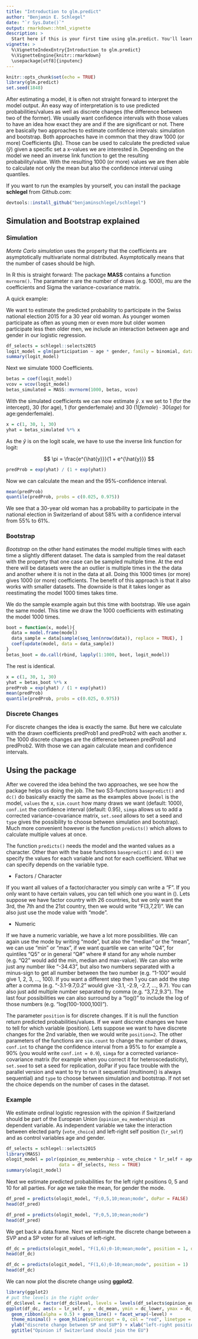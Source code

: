 ```yaml
---
title: "Introduction to glm.predict"
author: "Benjamin E. Schlegel"
date: "`r Sys.Date()`"
output: rmarkdown::html_vignette
description: >
  Start here if this is your first time using glm.predict. You'll learn how the package is used ad about the difference between simulation and bootstrap.
vignette: >
  %\VignetteIndexEntry{Introduction to glm.predict}
  %\VignetteEngine{knitr::rmarkdown}
  \usepackage[utf8]{inputenc}
---
```


```r
knitr::opts_chunk$set(echo = TRUE)
library(glm.predict)
set.seed(1848)
```

After estimating a model, it is often not straight forward to interpret the model output. An easy way of interpretation is to use predicted probabilities/values as well as discrete changes (the difference between two of the former). We usually want confidence intervals with those values to have an idea how exact they are and if the are significant or not. There are basically two approaches to estimate confidence intervals: simulation and bootstrap. Both approaches have in common that they draw 1000 (or more) Coefficients ($\beta$s). Those can be used to calculate the predicted value ($\hat{y}$) given a specific set a x-values we are interested in. Depending on the model we need an inverse link function to get the resulting probability/value. With the resulting 1000 (or more) values we are then able to calculate not only the mean but also the confidence interval using quantiles.

If you want to run the examples by yourself, you can install the package **schlegel** from Github.com:

```r
devtools::install_github("benjaminschlegel/schlegel")
```


## Simulation and Bootstrap explained

### Simulation
*Monte Carlo simulation* uses the property that the coefficients are asymptotically multivariate normal distributed. Asymptotically means that the number of cases should be high. 

In R this is straight forward: The package **MASS** contains a function `mvrnorm()`. The parameter n are the number of draws (e.g. 1000), mu are the coefficients and Sigma the variance-covariance matrix.

A quick example:

We want to estimate the predicted probability to participate in the Swiss national election 2015 for a 30 year old woman. As younger women participate as often as young men or even more but older women participate less then older men, we include an interaction between age and gender in our logistic regression.

```r
df_selects = schlegel::selects2015
logit_model = glm(participation ~ age * gender, family = binomial, data = df_selects)
summary(logit_model)
```

Next we simulate 1000 Coefficients.

```r
betas = coef(logit_model)
vcov = vcov(logit_model)
betas_simulated = MASS::mvrnorm(1000, betas, vcov)
```

With the simulated coefficients we can now estimate $\hat{y}$. x we set to 1 (for the intercept), 30 (for age), 1 (for genderfemale) and 30 ($1 (female) \cdot30(age)$ for age:genderfemale). 

```r
x = c(1, 30, 1, 30)
yhat = betas_simulated %*% x
```

As the $\hat{y}$ is on the logit scale, we have to use the inverse link function for logit:

$$
\pi = \frac{e^{\hat{y}}}{1 + e^{\hat{y}}}
$$
```r
predProb = exp(yhat) / (1 + exp(yhat))
```
Now we can calculate the mean and the 95%-confidence interval.

```r
mean(predProb)
quantile(predProb, probs = c(0.025, 0.975))
```
We see that a 30-year old woman has a probability to participate in the national election in Switzerland of about 58% with a confidence interval from 55% to 61%.

### Bootstrap

*Bootstrap* on the other hand estimates the model multiple times with each time a slightly different dataset. The data is sampled from the real dataset with the property that one case can be sampled multiple time. At the end there will be datasets were the an outlier is multiple times in the the data and another where it is not in the data at all. Doing this 1000 times (or more) gives 1000 (or more) coefficients. The benefit of this approach is that it also works with smaller datasets. The downside is that it takes longer as reestimating the model 1000 times takes time.

We do the sample example again but this time with bootstrap. We use again the same model. This time we draw the 1000 coefficients with estimating the model 1000 times.

```r
boot = function(x, model){
  data = model.frame(model)
  data_sample = data[sample(seq_len(nrow(data)), replace = TRUE), ]
  coef(update(model, data = data_sample))
}
betas_boot = do.call(rbind, lapply(1:1000, boot, logit_model))
```

The rest is identical.

```r
x = c(1, 30, 1, 30)
yhat = betas_boot %*% x
predProb = exp(yhat) / (1 + exp(yhat))
mean(predProb)
quantile(predProb, probs = c(0.025, 0.975))
```
### Discrete Changes

For discrete changes the idea is exactly the same. But here we calculate with the drawn coefficients predProb1 and predProb2 with each another x. The 1000 discrete changes are the difference between predProb1 and predProb2. With those we can again calculate mean and confidence intervals.

## Using the package

After we covered the idea behind the two approaches, we see how the package helps us doing the job. The two S3-functions `basepredict()` and `dc()` do basically exactly the same as the examples above (`model` is the model, `values` the x, `sim.count` how many draws we want (default: 1000), `conf.int` the confidence interval (default: 0.95), `simga` allows us to add a corrected variance-covariance matrix, `set.seed` allows to set a seed and `type` gives the possibility to choose between simulation and bootstrap). Much more convenient however is the function `predicts()` which allows to calculate multiple values at once.

The function `predicts()` needs the model and the wanted values as a character. Other than with the base functions `basepredict()` and `dc()` we specify the values for each variable and not for each coefficient. What we can specify depends on the variable type.

 * Factors / Character

If you want all values of a factor/character you simply can write a "F". If you only want to have certain values, you can tell which one you want in (). Lets suppose we have factor country with 26 countries, but we only want the 3rd, the 7th and the 21st country, then we would write "F(3,7,21)". We can also just use the mode value with "mode".

 * Numeric

If we have a numeric variable, we have a lot more possibilities. We can again use the mode by writing "mode", but also the "median" or the "mean", we can use "min" or "max", if we want quartile we can write "Q4", for quintiles "Q5" or in general "Q#" where # stand for any whole number (e.g. "Q2" would add the min, median and max-value). We can also write just any number like "-34.43", but also two numbers separated with a minus-sign to get all number between the two number (e.g. "1-100" would give 1, 2, 3, ..., 100). If you want a different step then 1 you can add the step after a comma (e.g. "-3.1-9.7,0.2" would give -3.1, -2.9, -2.7, ..., 9.7). You can also just add multiple number separated by comma (e.g. "3,7.2,9.3"). The last four possibilities we can also surround by a "log()" to include the log of those numbers (e.g. "log(100-1000,100)").

The parameter `position` is for discrete changes. If it is null the function return predicted probabilities/values. If we want discrete changes we have to tell for which variable (position). Lets suppose we want to have discrete changes for the 2nd variable, then we would write `position=2`. The other parameters of the functions are `sim.count` to change the number of draws, `conf.int` to change the confidence interval from a 95% to for example a 90% (you would write `conf.int = 0.9`), `simga` for a corrected variance-covariance matrix (for example when you correct it for heteroscedasticity), `set.seed` to set a seed for replication, doPar if you face trouble with the parallel version and want to try to run it sequential (multinom() is always sequential) and `type` to choose between simulation and bootstrap. If not set the choice depends on the number of cases in the dataset.

### Example

We estimate ordinal logistic regression with the opinion if Switzerland should be part of the European Union (`opinion_eu_membership`) as dependent variable. As independent variable we take the interaction between elected party (`vote_choice`) and left-right self position (`lr_self`) and as control variables age and gender.

```r
df_selects = schlegel::selects2015
library(MASS)
ologit_model = polr(opinion_eu_membership ~ vote_choice * lr_self + age + gender, 
                    data = df_selects, Hess = TRUE)
summary(ologit_model)
```
Next we estimate predicted probabilities for the left right positions 0, 5 and 10 for all parties. For age we take the mean, for gender the mode.

```r
df_pred = predicts(ologit_model, "F;0,5,10;mean;mode", doPar = FALSE)
head(df_pred)
```

```r
df_pred = predicts(ologit_model, "F;0,5,10;mean;mode")
head(df_pred)
```
We get back a data.frame. Next we estimate the discrete change between a SVP and a SP voter for all values of left-right.

```r
df_dc = predicts(ologit_model, "F(1,6);0-10;mean;mode", position = 1, doPar = FALSE)
head(df_dc)
```

```r
df_dc = predicts(ologit_model, "F(1,6);0-10;mean;mode", position = 1)
head(df_dc)
```

We can now plot the discrete change using **ggplot2**.

```r
library(ggplot2)
# put the levels in the right order
df_dc$level = factor(df_dc$level, levels = levels(df_selects$opinion_eu_membership))
ggplot(df_dc, aes(x = lr_self, y = dc_mean, ymin = dc_lower, ymax = dc_upper)) +
  geom_ribbon(alpha = 0.5) + geom_line() + facet_wrap(~level) +
  theme_minimal() + geom_hline(yintercept = 0, col = "red", linetype = "dashed") +
  ylab("discrete change between SP and SVP") + xlab("left-right position") +
  ggtitle("Opinion if Switzerland should join the EU")
```

